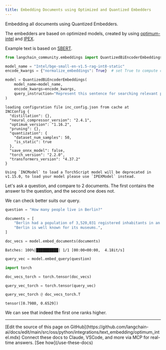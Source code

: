 ```yaml
---
title: Embedding Documents using Optimized and Quantized Embedders
---
```


Embedding all documents using Quantized Embedders.

The embedders are based on optimized models, created by using [optimum-intel](https://github.com/huggingface/optimum-intel.git) and [IPEX](https://github.com/intel/intel-extension-for-pytorch).

Example text is based on [SBERT](https://www.sbert.net/docs/pretrained_cross-encoders.html).

```python
from langchain_community.embeddings import QuantizedBiEncoderEmbeddings

model_name = "Intel/bge-small-en-v1.5-rag-int8-static"
encode_kwargs = {"normalize_embeddings": True}  # set True to compute cosine similarity

model = QuantizedBiEncoderEmbeddings(
    model_name=model_name,
    encode_kwargs=encode_kwargs,
    query_instruction="Represent this sentence for searching relevant passages: ",
)
```

```output
loading configuration file inc_config.json from cache at
INCConfig {
  "distillation": {},
  "neural_compressor_version": "2.4.1",
  "optimum_version": "1.16.2",
  "pruning": {},
  "quantization": {
    "dataset_num_samples": 50,
    "is_static": true
  },
  "save_onnx_model": false,
  "torch_version": "2.2.0",
  "transformers_version": "4.37.2"
}

Using `INCModel` to load a TorchScript model will be deprecated in v1.15.0, to load your model please use `IPEXModel` instead.
```

Let's ask a question, and compare to 2 documents. The first contains the answer to the question, and the second one does not.

We can check better suits our query.

```python
question = "How many people live in Berlin?"
```

```python
documents = [
    "Berlin had a population of 3,520,031 registered inhabitants in an area of 891.82 square kilometers.",
    "Berlin is well known for its museums.",
]
```

```python
doc_vecs = model.embed_documents(documents)
```

```output
Batches: 100%|██████████| 1/1 [00:00<00:00,  4.18it/s]
```

```python
query_vec = model.embed_query(question)
```

```python
import torch
```

```python
doc_vecs_torch = torch.tensor(doc_vecs)
```

```python
query_vec_torch = torch.tensor(query_vec)
```

```python
query_vec_torch @ doc_vecs_torch.T
```

```output
tensor([0.7980, 0.6529])
```

We can see that indeed the first one ranks higher.

---

<Callout icon="pen-to-square" iconType="regular">
    [Edit the source of this page on GitHub](https://github.com/langchain-ai/docs/edit/main/src/oss/python/integrations/text_embedding/optimum_intel.mdx)
</Callout>
<Tip icon="terminal" iconType="regular">
    Connect these docs to Claude, VSCode, and more via MCP for    real-time answers. [See how](/use-these-docs)
</Tip>
